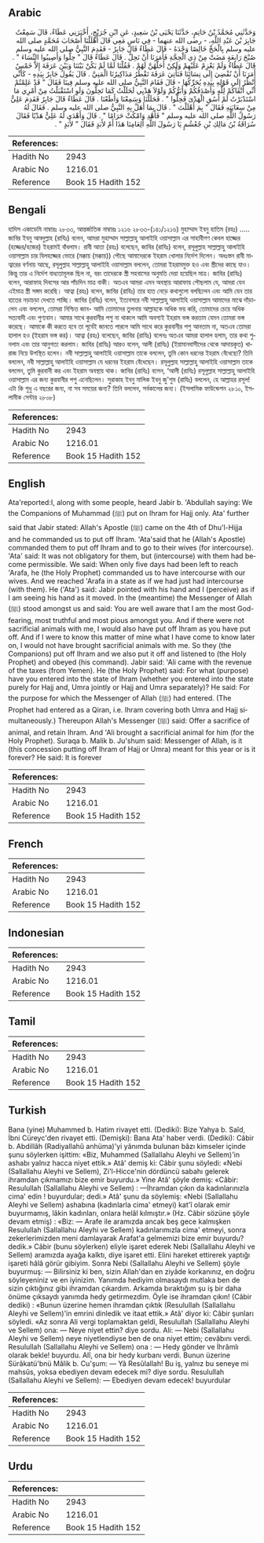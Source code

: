 ## Arabic


<div dir="rtl" lang="ar" style={{fontSize:'larger',backgroundColor:'#f8f9fa',padding:20}}>
وَحَدَّثَنِي مُحَمَّدُ بْنُ حَاتِمٍ، حَدَّثَنَا يَحْيَى بْنُ سَعِيدٍ، عَنِ ابْنِ جُرَيْجٍ، أَخْبَرَنِي عَطَاءٌ، قَالَ سَمِعْتُ جَابِرَ بْنَ عَبْدِ اللَّهِ، - رضى الله عنهما - فِي نَاسٍ مَعِي قَالَ أَهْلَلْنَا أَصْحَابَ مُحَمَّدٍ صلى الله عليه وسلم بِالْحَجِّ خَالِصًا وَحْدَهُ - قَالَ عَطَاءٌ قَالَ جَابِرٌ - فَقَدِمَ النَّبِيُّ صلى الله عليه وسلم صُبْحَ رَابِعَةٍ مَضَتْ مِنْ ذِي الْحِجَّةِ فَأَمَرَنَا أَنْ نَحِلَّ ‏.‏ قَالَ عَطَاءٌ قَالَ ‏"‏ حِلُّوا وَأَصِيبُوا النِّسَاءَ ‏"‏ ‏.‏ قَالَ عَطَاءٌ وَلَمْ يَعْزِمْ عَلَيْهِمْ وَلَكِنْ أَحَلَّهُنَّ لَهُمْ ‏.‏ فَقُلْنَا لَمَّا لَمْ يَكُنْ بَيْنَنَا وَبَيْنَ عَرَفَةَ إِلاَّ خَمْسٌ أَمَرَنَا أَنْ نُفْضِيَ إِلَى نِسَائِنَا فَنَأْتِيَ عَرَفَةَ تَقْطُرُ مَذَاكِيرُنَا الْمَنِيَّ ‏.‏ قَالَ يَقُولُ جَابِرٌ بِيَدِهِ - كَأَنِّي أَنْظُرُ إِلَى قَوْلِهِ بِيَدِهِ يُحَرِّكُهَا - قَالَ فَقَامَ النَّبِيُّ صلى الله عليه وسلم فِينَا فَقَالَ ‏"‏ قَدْ عَلِمْتُمْ أَنِّي أَتْقَاكُمْ لِلَّهِ وَأَصْدَقُكُمْ وَأَبَرُّكُمْ وَلَوْلاَ هَدْيِي لَحَلَلْتُ كَمَا تَحِلُّونَ وَلَوِ اسْتَقْبَلْتُ مِنْ أَمْرِي مَا اسْتَدْبَرْتُ لَمْ أَسُقِ الْهَدْىَ فَحِلُّوا ‏"‏ ‏.‏ فَحَلَلْنَا وَسَمِعْنَا وَأَطَعْنَا ‏.‏ قَالَ عَطَاءٌ قَالَ جَابِرٌ فَقَدِمَ عَلِيٌّ مِنْ سِعَايَتِهِ فَقَالَ ‏"‏ بِمَ أَهْلَلْتَ ‏"‏ ‏.‏ قَالَ بِمَا أَهَلَّ بِهِ النَّبِيُّ صلى الله عليه وسلم ‏.‏ فَقَالَ لَهُ رَسُولُ اللَّهِ صلى الله عليه وسلم ‏"‏ فَأَهْدِ وَامْكُثْ حَرَامًا ‏"‏ ‏.‏ قَالَ وَأَهْدَى لَهُ عَلِيٌّ هَدْيًا فَقَالَ سُرَاقَةُ بْنُ مَالِكِ بْنِ جُعْشُمٍ يَا رَسُولَ اللَّهِ أَلِعَامِنَا هَذَا أَمْ لأَبَدٍ فَقَالَ ‏"‏ لأَبَدٍ ‏"‏ ‏.‏
</div>
<div style={{backgroundColor:'#f8f9fa',padding:20, marginBottom: 10}}><table> <thead> <tr> <th>References:</th> <th></th> </tr> </thead> <tbody><tr><td>Hadith No</td><td>2943</td></tr><tr><td>Arabic No</td><td>1216.01</td></tr><tr><td>Reference</td><td>Book 15 Hadith 152</td></tr></tbody></table></div>

## Bengali


<div dir="ltr" lang="bn" style={{fontSize:'larger',backgroundColor:'#f8f9fa',padding:20}}>
হাদিস একাডেমি নাম্বারঃ ২৮৩৩, আন্তর্জাতিক নাম্বারঃ ১২১৬ ২৮৩৩-(১৪১/১২১৬) মুহাম্মাদ ইবনু হাতিম (রহঃ) ..... জাবির ইবনু আবদুল্লাহ (রাযিঃ) বলেন, আমরা মুহাম্মাদ সাল্লাল্লাহু আলাইহি ওয়াসাল্লাম এর সাহাবীগণ কেবল হাজ্জের (হজ্জের/হজের) ইহরামই বাঁধলাম। রাবী আতা (রহঃ) বলেছেন, জাবির (রাযিঃ) বলেন, রসূলুল্লাহ সাল্লাল্লাহু আলাইহি ওয়াসাল্লাম চার যিলহজ্জের ভোরে (মক্কায় (মক্কায়)) পৌছে আমাদেরকে ইহরাম খোলার নির্দেশ দিলেন। অধঃস্তন রাবী মাত্বারের বর্ণনায় আছে, রসূলুল্লাহ সাল্লাল্লাহু আলাইহি ওয়াসাল্লাম বললেন, তোমরা ইহরামমুক্ত হও এবং স্ত্রীদের কাছে যাও। কিন্তু তার এ নির্দেশ বাধ্যতামূলক ছিল না, বরং তাদেরকে স্ত্রী সহবাসের অনুমতি দেয়া হয়েছিল মাত্র। জাবির (রাযিঃ) বলেন, আরাফাহ দিবসের আর পাঁচদিন মাত্র বাকী। অতএব আমরা এমন অবস্থায় আরাফায় পৌছলাম যে, আমরা যেন এইমাত্র স্ত্রী সঙ্গম করেছি। আত্বা (রহঃ) বলেন, জাবির (রাযিঃ) তার হাত নেড়ে কথাগুলো বলছিলেন এবং আমি যেন তার হাতের নড়াচড়া দেখতে পাচ্ছি। জাবির (রযিঃ) বলেন, ইত্যবসরে নবী সাল্লাল্লাহু আলাইহি ওয়াসাল্লাম আমাদের মাঝে দাঁড়ালেন এবং বললেন, তোমরা নিশ্চিত জান- আমি তোমাদের তুলনায় আল্লাহকে অধিক ভয় করি, তোমাদের চেয়ে অধিক সত্যবাদী এবং পুণ্যবান। আমার সাথে কুরবানীর পশু না থাকলে আমি অবশ্যই ইহরাম ভঙ্গ করতাম যেমন তোমরা ভঙ্গ করেছে। আমাকে কী করতে হবে তা পূর্বেই জানতে পারলে আমি সাথে করে কুরবানীর পশু আনতাম না, অতএব তোমরা হালাল হও (ইহরাম ভঙ্গ কর)। আত্বা (রহঃ) বলেছেন, জাবির (রাযিঃ) বলেনঃ অতএব আমরা হালাল হলাম, তার কথা শুনলাম এবং তার আনুগত্য করলাম। জাবির (রাযিঃ) আরও বলেন, আলী (রাযিঃ) (ইয়ামানবাসীদের থেকে আদায়কৃত) খারাজ নিয়ে উপস্থিত হলেন। নবী সাল্লাল্লাহু আলাইহি ওয়াসাল্লাম তাকে বললেন, তুমি কোন ধরনের ইহরাম বেঁধেছো? তিনি বললেন, নবী সাল্লাল্লাহু আলাইহি ওয়াসাল্লাম যে ধরনের ইহরাম বেঁধেছেন। রসূলুল্লাহ সাল্লাল্লাহু আলাইহি ওয়াসাল্লাম তাকে বললেন, তুমি কুরবানী কর এবং ইহরাম অবস্থায় থাক। জাবির (রাযিঃ) বলেন, ‘আলী (রাযিঃ) রসূলুল্লাহ সাল্লাল্লাহু আলাইহি ওয়াসাল্লাম এর জন্য কুরবানীর পশু এনেছিলেন। সুরাকাহ ইবনু মালিক ইবনু জু'শুম (রাযিঃ) বললেন, হে আল্লাহর রসূল! এটা কি শুধু এ বছরের জন্য, না সব সময়ের জন্য? তিনি বললেন, সর্বকালের জন্য। (ইসলামিক ফাউন্ডেশন ২৮১০, ইসলামীক সেন্টার ২৮০৮)
</div>
<div style={{backgroundColor:'#f8f9fa',padding:20, marginBottom: 10}}><table> <thead> <tr> <th>References:</th> <th></th> </tr> </thead> <tbody><tr><td>Hadith No</td><td>2943</td></tr><tr><td>Arabic No</td><td>1216.01</td></tr><tr><td>Reference</td><td>Book 15 Hadith 152</td></tr></tbody></table></div>

## English


<div dir="ltr" lang="en" style={{fontSize:'larger',backgroundColor:'#f8f9fa',padding:20}}>
Ata'reported:I, along with some people, heard Jabir b. 'Abdullah saying: We the Companions of Muhammad (ﷺ) put on Ihram for Hajj only. Ata' further said that Jabir stated: Allah's Apostle (ﷺ) came on the 4th of Dhu'l-Hijja and he commanded us to put off Ihram. 'Ata'said that he (Allah's Apostle) commanded them to put off Ihram and to go to their wives (for intercourse). 'Ata' said: It was not obligatory for them, but (intercourse) with them had become permissible. We said: When only five days had been left to reach 'Arafa, he (the Holy Prophet) commanded us to have intercourse with our wives. And we reached 'Arafa in a state as if we had just had intercourse (with them). He ('Ata') said: Jabir pointed with his hand and I (perceive) as if I am seeing his hand as it moved. In the (meantime) the Messenger of Allah (ﷺ) stood amongst us and said: You are well aware that I am the most God-fearing, most truthful and most pious amongst you. And if there were not sacrificial animals with me, I would also have put off Ihram as you have put off. And if I were to know this matter of mine what I have come to know later on, I would not have brought sacrificial animals with me. So they (the Companions) put off Ihram and we also put it off and listened to (the Holy Prophet) and obeyed (his command). Jabir said: 'Ali came with the revenue of the taxes (from Yemen). He (the Holy Prophet) said: For what (purpose) have you entered into the state of Ihram (whether you entered into the state purely for Hajj and, Umra jointly or Hajj and Umra separately)? He said: For the purpose for which the Messenger of Allah (ﷺ) had entered. (The Prophet had entered as a Qiran, i.e. Ihram covering both Umra and Hajj simultaneously.) Thereupon Allah's Messenger (ﷺ) said: Offer a sacrifice of animal, and retain Ihram. And 'Ali brought a sacrificial animal for him (for the Holy Prophet). Suraqa b. Malik b. Ju'shum said: Messenger of Allah, is it (this concession putting off Ihram of Hajj or Umra) meant for this year or is it forever? He said: It is forever
</div>
<div style={{backgroundColor:'#f8f9fa',padding:20, marginBottom: 10}}><table> <thead> <tr> <th>References:</th> <th></th> </tr> </thead> <tbody><tr><td>Hadith No</td><td>2943</td></tr><tr><td>Arabic No</td><td>1216.01</td></tr><tr><td>Reference</td><td>Book 15 Hadith 152</td></tr></tbody></table></div>

## French


<div dir="ltr" lang="fr" style={{fontSize:'larger',backgroundColor:'#f8f9fa',padding:20}}>

</div>
<div style={{backgroundColor:'#f8f9fa',padding:20, marginBottom: 10}}><table> <thead> <tr> <th>References:</th> <th></th> </tr> </thead> <tbody><tr><td>Hadith No</td><td>2943</td></tr><tr><td>Arabic No</td><td>1216.01</td></tr><tr><td>Reference</td><td>Book 15 Hadith 152</td></tr></tbody></table></div>

## Indonesian


<div dir="ltr" lang="id" style={{fontSize:'larger',backgroundColor:'#f8f9fa',padding:20}}>

</div>
<div style={{backgroundColor:'#f8f9fa',padding:20, marginBottom: 10}}><table> <thead> <tr> <th>References:</th> <th></th> </tr> </thead> <tbody><tr><td>Hadith No</td><td>2943</td></tr><tr><td>Arabic No</td><td>1216.01</td></tr><tr><td>Reference</td><td>Book 15 Hadith 152</td></tr></tbody></table></div>

## Tamil


<div dir="ltr" lang="ta" style={{fontSize:'larger',backgroundColor:'#f8f9fa',padding:20}}>

</div>
<div style={{backgroundColor:'#f8f9fa',padding:20, marginBottom: 10}}><table> <thead> <tr> <th>References:</th> <th></th> </tr> </thead> <tbody><tr><td>Hadith No</td><td>2943</td></tr><tr><td>Arabic No</td><td>1216.01</td></tr><tr><td>Reference</td><td>Book 15 Hadith 152</td></tr></tbody></table></div>

## Turkish


<div dir="ltr" lang="tr" style={{fontSize:'larger',backgroundColor:'#f8f9fa',padding:20}}>
Bana (yine) Muhammed b. Hatim rivayet etti. (Dediki): Bize Yahya b. Saîd, İbni Cüreyc'den rivayet etti. (Demişki): Bana Ata' haber verdi. (Dediki): Câbir b. Abdillâh (Radiyallahû anhüma)'yi yânımda bulunan bâzı kimseler içinde şunu söylerken işittim: «Biz, Muhammed (Sallallahu Aleyhi ve Sellem)'in ashabı yalnız hacca niyet ettik.» Atâ' demiş ki: Câbir şunu söyledi: «Nebi (Sallallahu Aleyhi ve Sellem), Zi'l-Hicce'nin dördüncü sabahı gelerek ihramdan çıkmamızı bize emir buyurdu.» Yine Atâ' şöyle demiş: «Câbir: Resulullah (Sallallahu Aleyhi ve Sellem) : —İhramdan çıkın da kadınlarınızla cima' edin ! buyurdular; dedi.» Atâ' şunu da söylemiş: «Nebi (Sallallahu Aleyhi ve Sellem) ashabına (kadınlarla cima' etmeyi) kat'î olarak emir buyurmamış, lâkin kadınları, onlara helâl kılmıştır.» (Hz. Câbir sözüne şöyle devam etmiş) : «Biz: — Arafe ile aramızda ancak beş gece kalmışken Resulullah (Sallallahu Aleyhi ve Sellem) kadınlarımızla cima' etmeyi, sonra zekerlerimizden meni damlayarak Arafat'a gelmemizi bize emir buyurdu? dedik.» Câbir (bunu söylerken) eliyle işaret ederek Nebi (Sallallahu Aleyhi ve Sellem) aramızda ayağa kalktı, diye işaret etti. Elini hareket ettirerek yaptığı işareti hâlâ görür gibiyim. Sonra Nebi (Sallallahu Aleyhi ve Sellem) şöyle buyurmuş: — Bilirsiniz ki ben, sizin Allah'dan en ziyâde korkanınız, en doğru söyleyeniniz ve en iyinizim. Yanımda hediyim olmasaydı mutlaka ben de sizin çıktığınız gibi ihramdan çıkardım. Arkamda bıraktığım şu iş bir daha önüme çıksaydı yanımda hedy getirmezdim. Öyle ise ihramdan çıkın! (Câbir dediki) : «Bunun üzerine hemen ihramdan çıktık (Resulullah (Sallallahu Aleyhi ve Sellem)'in emrini dinledik ve itaat ettik.» Atâ' diyor ki: Câbir şunları söyledi. «Az sonra Ali vergi toplamaktan geldi, Resulullah (Sallallahu Aleyhi ve Sellem) ona: — Neye niyet ettin? diye sordu. Ali: — Nebi (Sallallahu Aleyhi ve Sellem) neye niyetlendiyse ben de ona niyet ettim; cevâbını verdi. Resulullah (Sallallahu Aleyhi ve Sellem) ona : — Hedy gönder ve İhrâmlı olarak bekle! buyurdu. Alî, ona bir hedy kurbanı verdi. Bunun üzerine Sürâkatü'bnü Mâlik b. Cu'şum: — Yâ Resûlallah! Bu iş, yalnız bu seneye mi mahsûs, yoksa ebediyen devam edecek mi? diye sordu. Resulullah (Sallallahu Aleyhi ve Sellem): — Ebediyen devam edecek! buyurdular
</div>
<div style={{backgroundColor:'#f8f9fa',padding:20, marginBottom: 10}}><table> <thead> <tr> <th>References:</th> <th></th> </tr> </thead> <tbody><tr><td>Hadith No</td><td>2943</td></tr><tr><td>Arabic No</td><td>1216.01</td></tr><tr><td>Reference</td><td>Book 15 Hadith 152</td></tr></tbody></table></div>

## Urdu


<div dir="rtl" lang="ur" style={{fontSize:'larger',backgroundColor:'#f8f9fa',padding:20}}>

</div>
<div style={{backgroundColor:'#f8f9fa',padding:20, marginBottom: 10}}><table> <thead> <tr> <th>References:</th> <th></th> </tr> </thead> <tbody><tr><td>Hadith No</td><td>2943</td></tr><tr><td>Arabic No</td><td>1216.01</td></tr><tr><td>Reference</td><td>Book 15 Hadith 152</td></tr></tbody></table></div>